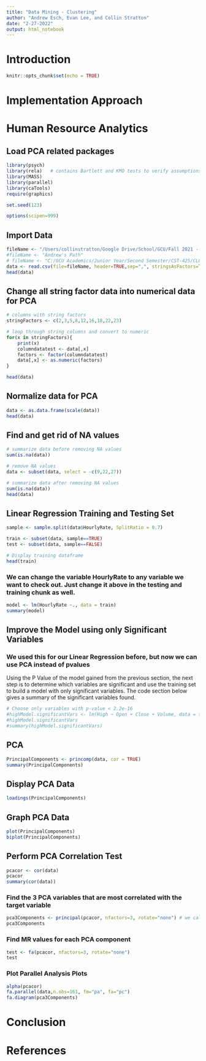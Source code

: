 ```yaml
---
title: "Data Mining - Clustering"
author: "Andrew Esch, Evan Lee, and Collin Stratton"
date: "2-27-2022"
output: html_notebook
---
```

#######################################################
# Introduction


#######################################################

```r
knitr::opts_chunk$set(echo = TRUE)
```

# Implementation Approach


# Human Resource Analytics
## Load PCA related packages
```r
library(psych)
library(rela)   # contains Bartlett and KMO tests to verify assumptions
library(MASS)
library(parallel)
library(caTools)
require(graphics)

set.seed(123)

options(scipen=999)
```



## Import Data
```r
fileName <- "/Users/collinstratton/Google Drive/School/GCU/Fall 2021 - Spring 2022/CST-425/CST-425/HumanResourceAnalytics/WA_Fn-UseC_-HR-Employee-Attrition.csv"
#fileName <- "Andrew's Path"
# fileName <- "C:/GCU Academics/Junior Year/Second Semester/CST-425/CLC Shared GitHub Repository/Cloned Repository/HumanResourceAnalytics/WA_Fn-UseC_-HR-Employee-Attrition.csv"
data <- read.csv(file=fileName, header=TRUE,sep=",", stringsAsFactors=TRUE)
head(data)
```

## Change all string factor data into numerical data for PCA
```r
# columns with string factors
stringFactors <- c(2,3,5,8,12,16,18,22,23)

# loop through string columns and convert to numeric
for(x in stringFactors){
    print(x)
    columndatatest <- data[,x]
    factors <- factor(columndatatest)
    data[,x] <- as.numeric(factors)
}

head(data)
```

## Normalize data for PCA
```r
data <- as.data.frame(scale(data))
head(data)
```

## Find and get rid of NA values
```r
# summarize data before removing NA values
sum(is.na(data))

# remove NA values
data <- subset(data, select = -c(9,22,27))

# summarize data after removing NA values
sum(is.na(data))
head(data)
```

## Linear Regression Training and Testing Set
```r
sample <- sample.split(data$HourlyRate, SplitRatio = 0.7)

train <- subset(data, sample==TRUE)
test <- subset(data, sample==FALSE)

# Display training dataframe
head(train)
```

### We can change the variable HourlyRate to any variable we want to check out. Just change it above in the testing and training chunk as well.
```r
model <- lm(HourlyRate ~., data = train)
summary(model)
```

## Improve the Model using only Significant Variables
### We used this for our Linear Regression before, but now we can use PCA instead of pvalues
Using the P Value of the model gained from the previous section, the next step is to determine which variables are significant and use the training set to build a model with only significant variables. The code section below gives a summary of the significant variables found.
```r
# Choose only variables with p-value < 2.2e-16
#highModel.significantVars <- lm(High ~ Open + Close + Volume, data = txn.df.train)
#highModel.significantVars
#summary(highModel.significantVars)
```

## PCA
```r
PrincipalComponents <- princomp(data, cor = TRUE)
summary(PrincipalComponents)
```

## Display PCA Data
```r
loadings(PrincipalComponents)
```

## Graph PCA Data
```r
plot(PrincipalComponents)
biplot(PrincipalComponents)
```

## Perform PCA Correlation Test
```r
pcacor <- cor(data)
pcacor
summary(cor(data))
```

### Find the 3 PCA variables that are most correlated with the target variable
```r
pca3Components <- principal(pcacor, nfactors=3, rotate="none") # we calculate all 3 components
pca3Components
```

### Find MR values for each PCA component
```r
test <- fa(pcacor, nfactors=3, rotate="none")
test
```

### Plot Parallel Analysis Plots
```r
alpha(pcacor)
fa.parallel(data,n.obs=161, fm="pa", fa="pc")
fa.diagram(pca3Components)
```

# Conclusion


# References
